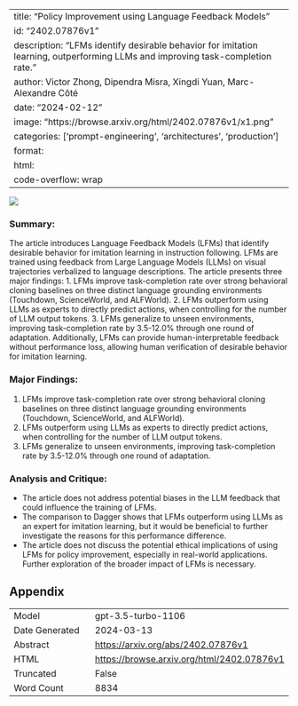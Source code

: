
---
title: "Policy Improvement using Language Feedback Models"
id: "2402.07876v1"
description: "LFMs identify desirable behavior for imitation learning, outperforming LLMs and improving task-completion rate."
author: Victor Zhong, Dipendra Misra, Xingdi Yuan, Marc-Alexandre Côté
date: "2024-02-12"
image: "https://browse.arxiv.org/html/2402.07876v1/x1.png"
categories: ['prompt-engineering', 'architectures', 'production']
format:
  html:
    code-overflow: wrap
---

![](https://browse.arxiv.org/html/2402.07876v1/x1.png)

### Summary:
The article introduces Language Feedback Models (LFMs) that identify desirable behavior for imitation learning in instruction following. LFMs are trained using feedback from Large Language Models (LLMs) on visual trajectories verbalized to language descriptions. The article presents three major findings:
1. LFMs improve task-completion rate over strong behavioral cloning baselines on three distinct language grounding environments (Touchdown, ScienceWorld, and ALFWorld).
2. LFMs outperform using LLMs as experts to directly predict actions, when controlling for the number of LLM output tokens.
3. LFMs generalize to unseen environments, improving task-completion rate by 3.5-12.0% through one round of adaptation. Additionally, LFMs can provide human-interpretable feedback without performance loss, allowing human verification of desirable behavior for imitation learning.

### Major Findings:
1. LFMs improve task-completion rate over strong behavioral cloning baselines on three distinct language grounding environments (Touchdown, ScienceWorld, and ALFWorld).
2. LFMs outperform using LLMs as experts to directly predict actions, when controlling for the number of LLM output tokens.
3. LFMs generalize to unseen environments, improving task-completion rate by 3.5-12.0% through one round of adaptation.

### Analysis and Critique:
- The article does not address potential biases in the LLM feedback that could influence the training of LFMs.
- The comparison to Dagger shows that LFMs outperform using LLMs as an expert for imitation learning, but it would be beneficial to further investigate the reasons for this performance difference.
- The article does not discuss the potential ethical implications of using LFMs for policy improvement, especially in real-world applications. Further exploration of the broader impact of LFMs is necessary.

## Appendix

|          |          |
|----------|----------|
| Model     | gpt-3.5-turbo-1106       |
| Date Generated     | 2024-03-13       |
| Abstract | [https://arxiv.org/abs/2402.07876v1](https://arxiv.org/abs/2402.07876v1)        |
| HTML     | [https://browse.arxiv.org/html/2402.07876v1](https://browse.arxiv.org/html/2402.07876v1)       |
| Truncated       | False       |
| Word Count       | 8834       |